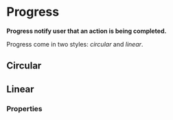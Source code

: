 # Progress <ReactStabilityFlag status="stable" />

**Progress notify user that an action is being completed.**

Progress come in two styles: _circular_ and _linear_.

## Circular

<DemoBlock demo="circular" withThemeSwitcher />

## Linear

<DemoBlock demo="linear" withThemeSwitcher />

### Properties

<PropTable component="Progress" />
